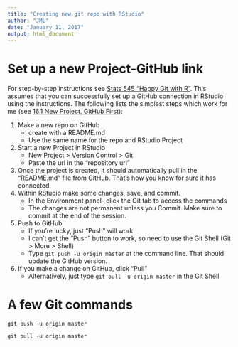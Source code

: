 ```yaml
---
title: "Creating new git repo with RStudio"
author: "JML"
date: "January 11, 2017"
output: html_document
---
```


# Set up a new Project-GitHub link  

For step-by-step instructions see [Stats 545 "Happy Git with R"](http://happygitwithr.com/).
This assumes that you can successfully set up a GitHub connection in RStudio using the instructions.
The following lists the simplest steps which work for me (see [16.1 New Project, GitHub First](http://happygitwithr.com/new-github-first.html)):

  1.  Make a new repo on GitHub  
      *  create with a README.md  
      *  Use the same name for the repo and RStudio Project  
  2.  Start a new Project in RStudio   
      *  New Project > Version Control > Git  
      *  Paste the url in the "repository url"  
  3.  Once the project is created, it should automatically pull in the "README.md" file from GitHub. That's how you know for sure it has connected.  
  4.  Within RStudio make some changes, save, and commit.  
      *  In the Environment panel- click the Git tab to access the commands  
      *  The changes are not permanent unless you Commit.  Make sure to commit at the end of the session.  
  5.  Push to GitHub  
      *  If you're lucky, just "Push" will work  
      *  I can't get the "Push" button to work, so need to use the Git Shell (Git > More > Shell)  
      *  Type `git push -u origin master` at the command line. That should update the GitHub version.
  6.  If you make a change on GitHub, click "Pull"  
      *  Alternatively, just type `git pull -u origin master` in the Git Shell  
  

# A few Git commands

`git push -u origin master` 

`git pull -u origin master`
